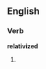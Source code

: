 
==English==

===Verb===
'''relativized'''

# {{past of|[[relativize]]}}
{{anagrams:en/adeeiilrtvz}}